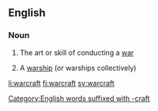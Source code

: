 ==English==

===Noun===
{{en-noun|-}}

# The art or skill of conducting a [[war]]
# {{nautical}} A [[warship]] (or warships collectively)

[[Category:English words suffixed with -craft]]

[[li:warcraft]]
[[fi:warcraft]]
[[sv:warcraft]]